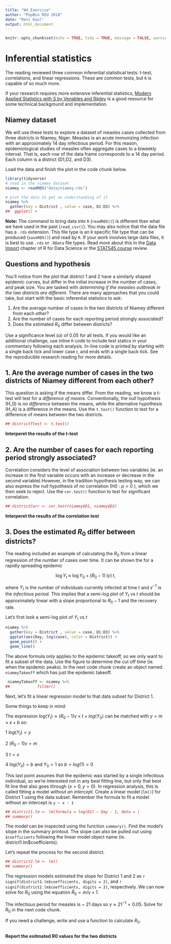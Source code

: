 ```yaml
---
title: "W4_Exercise"
author: "PopBio REU 2018"
date: "Reni Kaul"
output: html_document
---
```


```r
knitr::opts_chunk$set(echo = TRUE, tidy = TRUE, message = FALSE, warning = FALSE)
```

# Inferential statistics

The reading reviewed three common inferential statistical tests: t-test, correlations, and linear regressions. These are common tests, but `R` is capable of so much more. 

If your research requires more extensive inferential statistics, [Modern Applied Statistics with S by Venables and Ripley](ftp://ftp.math.binghamton.edu/pub/qyu/text.pdf) is a good resource for some technical background and implementation. 

## Niamey dataset 

We will use these tests to explore a dataset of measles cases collected from three districts in Niamey, Niger. Measles is an acute immunizing infection with an approximately 14 day infectious period. For this reason, epidemiological studies of measles often aggregate cases to a biweekly interval. That is, each row of the data frame corresponds to a 14 day period. Each column is a district (D1,D2, and D3). 


Load the data and finish the plot in the code chunk below. 

```r
library(tidyverse)
# read in the niamey dataset
niamey <- readRDS("data/niamey.rds")

# plot the data to get an understanding of it
niamey %>%
  gather(key = District , value = case, D1:D3) %>%
##  ggplot() +

```

**Note:** The command to bring data into `R` (`readRDS()`) is different than what we have used in the past (`read_csv()`). You may also notice that the data file has a `.rds` extension. This file type is an `R` specific file type that can be produced (`saveRDS()`) and read by `R`. If your work involves large data files, it is best to use `.rds` or `.RData` file types. Read more about this in the [Data Import](http://r4ds.had.co.nz/data-import.html#readr-datetimes) chapter of R for Data Science or the [STAT545 course](http://stat545.com/block026_file-out-in.html#file-io-overviewl) review.

## Questions and hypothesis

You'll notice from the plot that district 1 and 2 have a similarly shaped epidemic curves, but differ in the initial increase in the number of cases, and peak size. You are tasked with *determining if the measles outbreak in the two districts are different*. There are many approaches that you could take, but start with the basic inferential statistics to ask:
  
  1. Are the average number of cases in the two districts of Niamey different from each other?
  2. Are the number of cases for each reporting period strongly associated?
  3. Does the estimated $R_0$ differ between districts? 

Use a significance level ($\alpha$) of 0.05 for all tests. If you would like an additional challenge, use inline `R` code to include test statics in your commentary following each analysis. In-line code is printed by starting with a single back tick and lower case r, and ends with a single back tick. See the reproducible research reading for more details. 

## 1. Are the average number of cases in the two districts of Niamey different from each other? 

This question is asking if the means differ.  From the reading, we know a t-test will test for a *difference of means*. Conventionally, the null hypothesis (H_0) is *no difference* between the means, while the alternative hypothesis (H_A) is a difference in the means. Use the `t.test()` function to test for a difference of means between the two districts. 

```r
## districtTtest <- t.test()
```

**Interperet the results of the t-test**


## 2. Are the number of cases for each reporting period strongly associated?

Correlation considers the level of association between two variables (ie. an increase in the first variable occurs with an increase or decrease in the second variable).However, in the tradition hypothesis testing way, we can also express the null hypothesis of no correlation (H0 : $\rho = 0$ ), which we then seek to reject. Use the `cor.test()` function to test for significant correlation. 

```r

## districtCorr <- cor.test(niamey$D1, niamey$D2)
```

**Interperet the results of the correlation test**


## 3. Does the estimated $R_0$ differ between districts? 

The reading included an example of calculating the $R_0$ from a linear regression of the number of cases over time. It can be shown the for a rapidly spreading epidemic

$$  \log{Y_t}\;\approx\;\log{Y_0}+(R_0-1)\,(\gamma)\,t, $$

where $Y_t$ is the number of individuals currently infected at time $t$ and $\gamma^{-1}$ is the *infectious period*. This implies that a semi-log plot of $Y_t$ vs $t$ should be approximately linear with a slope proportional to $R_0-1$ and the recovery rate.

Let's first look a semi-log plot of $Y_t$ vs $t$
```r
niamey %>%
  gather(key = District , value = case, D1:D3) %>%
  ggplot(aes(Day, log(case), color = District)) +
  geom_point() +
  geom_line()

```

The above formula only applies to the epidemic takeoff, so we only want to fit a subset of the data. Use the figure to determine the cut off time (ie. when the epidemic peaks). In the next code chunk create an object named `niameyTakeoff` which has just the epidemic takeoff.

```r
 niameyTakeoff <- niamey %>%
##            filter() 
```

Next, let's fit a linear regression model to that data subset for District 1.

Some things to keep in mind:

The expression $log(Y_t) \approx (R_0 - 1)\gamma \times t + log(Y_0)$  can be matched with $y = m \times x + b$ so:

  1 $log(Y_t) = y$ 
  
  2 $(R_0 -1)\gamma = m$
  
  3 $t = x$ 
  
  4 $log(Y_0) = b$ and $Y_0 = 1$ so $b = log(1) = 0$ 

 This last point assumes that the epidemic was started by a single infectious individual, so we're interested not in any best fitting line, but only that best fit line that also goes through $(x=0, y=0)$. In regression analysis, this is called fitting a model *without an intercept*. Create a linear model (`lm()`) for District 1 using the data subset. Remember the formula to fit a model without an intercept is `y ~ x - 1` 

```r

## district1.lm <- lm(formula = log(D1) ~ Day - 1, data = )
## summary()

```

The model can be inspected using the function `summary()`. Find the model's slope in the summary printout. The slope can also be pulled out using `$coefficients` following the linear model object name (ie. district1.lm$coefficients). 

Let's repeat the process for the second district. 

```r

## district2.lm <- lm()
## summary()

```

 The regression models estimated the slope for District 1 and 2 as `r signif(district1.lm$coefficients, digits = 2)`, and `r signif(district2.lm$coefficients, digits = 2)`, respectively.  We can now solve for $R_0$ using the equation $\hat R_0 = m/\gamma + 1$. 

The infectious period for measles is ~ 21 days so $\gamma \approx 21^{-1} = 0.05$. Solve for $R_0$ in the next code chunk. 

If you need a challenge, write and use a function to calculate $R_0$. 

```r


```

**Report the esitmated R0 values for the two districts**

